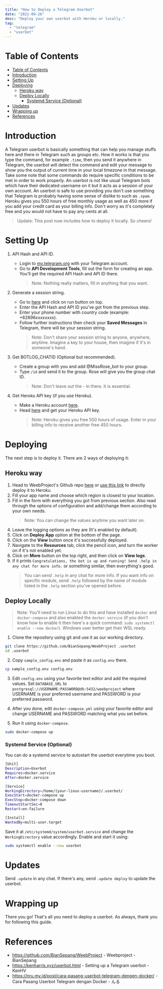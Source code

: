 ```yaml
---
title: "How to Deploy a Telegram Userbot"
date: "2021-09-26"
desc: "Deploy your own userbot with Heroku or locally."
tag:
  - "telegram"
  - "userbot"
---
```


# Table of Contents

- [Table of Contents](#table-of-contents)
- [Introduction](#introduction)
- [Setting Up](#setting-up)
- [Deploying](#deploying)
  - [Heroku way](#heroku-way)
  - [Deploy Locally](#deploy-locally)
    - [Systemd Service (Optional)](#systemd-service-optional)
- [Updates](#updates)
- [Wrapping up](#wrapping-up)
- [References](#references)

# Introduction

A Telegram userbot is basically something that can help you manage stuffs here and there in Telegram such as groups etc. How it works is that you type the command, for example `.time`, then you send it anywhere in Telegram, the userbot will detect the command and edit your message to show you the output of current time in your local timezone in that message. Take some note that some commands do require specific conditions to be met in order to work properly. An userbot is not like usual Telegram bots which have their dedicated username on it but it acts as a session of your own account. An userbot is safe to use providing you don't use something that Telegram is probably having some sense of dislike to such as `.spam`. Heroku gives you 550 hours of free monthly usage as well as 450 more if you add your credit card as your billing info. Don't worry as it's completely free and you would not have to pay any cents at all.

> Update: This post now includes how to deploy it locally. So cheers!

# Setting Up

1. API Hash and API ID.

   - Login to [my.telegram.org](https://my.telegram.org) with your Telegram account.
   - Go to **API Development Tools**, fill out the form for creating an app. You'll get the required API Hash and API ID there.
     > Note: Nothing really matters, fill in anything that you want.

2. Generate a session string.

   - Go to [here](http://sessiongen.irvanmalik48.repl.run/) and click on run button on top.
   - Enter the API Hash and API ID you've got from the previous step.
   - Enter your phone number with country code (example: +62896xxxxxxxx).
   - Follow further instructions then check your **Saved Messages** in Telegram, there will be your session string.
     > Note: Don't share your session string to anyone, anywhere, anytime. Imagine a key to your house, then imagine if it's in someone's hand.

3. Get BOTLOG_CHATID (Optional but recommended).

   - Create a group with you and add @MissRose_bot to your group.
   - Type `/id` and send it to the group. Rose will give you the group chat ID.
     > Note: Don't leave out the - in there. It is essential.

4. Get Heroku API key (if you use Heroku).

   - Make a Heroku account [here](https://signup.heroku.com).
   - Head [here](https://dashboard.heroku.com/account) and get your Heroku API key.
     > Note: Heroku gives you free 550 hours of usage. Enter in your billing info to receive another free 450 hours.

# Deploying

The next step is to deploy it. There are 2 ways of deploying it:

## Heroku way

1. Head to WeebProject's Github repo [here](https://github.com/BianSepang/WeebProject) or [use this link](https://heroku.com/deploy?template=https://github.com/BianSepang/WeebProject/tree/master) to directly deploy it to Heroku.
2. Fill your app name and choose which region is closest to your location.
3. Fill in the form with everything you got from previous section. Also read through the options of configuration and add/change them according to your own needs.
   > Note: You can change the values anytime you want later on.
4. Leave the logging options as they are (It's enabled by default).
5. Click on **Deploy App** option at the bottom of the page.
6. Click on the **View** button once it's successfully deployed.
7. Navigate to the **Resources** tab, click the pencil icon, and turn the worker on if it's not enabled yet.
8. Click on **More** button on the top right, and then click on **View logs**.
9. If it prints `Congratulations, the bot is up and running! Send .help in any chat for more info.` or something similar, then everything's good.
   > You can send `.help` in any chat for more info. If you want info on specific module, send `.help` followed by the name of module listed in the `.help` section you've opened before.

## Deploy Locally

> Note: You'll need to run Linux to do this and have installed `docker` and `docker-compose` and also enabled the `docker.service` (if you don't know how to enable it then here's a quick command: `sudo systemctl enable --now docker`). Windows user better get their WSL ready.

1. Clone the repository using git and use it as our working directory.

```bash
git clone https://github.com/BianSepang/WeebProject .userbot
cd .userbot
```

2. Copy `sample_config.env` and paste it as `config.env` there.

```bash
cp sample_config.env config.env
```

3. Edit `config.env` using your favorite text editor and add the required values. Set `DATABASE_URL` to `postgresql://USERNAME:PASSWORD@db:5432/weebproject` where USERNAME is your preferred username and PASSWORD is your preferred password.

4. After you done, edit `docker-compose.yml` using your favorite editor and change USERNAME and PASSWORD matching what you set before.

5. Run it using `docker-compose`.

```bash
sudo docker-compose up
```

### Systemd Service (Optional)

You can do a systemd service to autostart the userbot everytime you boot.

```bash
[Unit]
Description=Userbot
Requires=docker.service
After=docker.service

[Service]
WorkingDirectory=/home/(your-linux-username)/.userbot/
ExecStart=docker-compose up
ExecStop=docker-compose down
TimeoutStartSec=0
Restart=on-failure

[Install]
WantedBy=multi-user.target
```

Save it at `/etc/systemd/system/userbot.service` and change the `WorkingDirectory` value accordingly. Enable and start it using:

```bash
sudo systemctl enable --now userbot
```

# Updates

Send `.update` in any chat. If there's any, send `.update deploy` to update the userbot.

# Wrapping up

There you go! That's all you need to deploy a userbot. As always, thank you for following this guide.

# References

- <https://github.com/BianSepang/WeebProject> - Weebproject - BianSepang
- <https://kenharris.xyz/userbot.html> - Setting up a Telegram userbot - KenHV
- <https://nru.my.id/post/cara-pasang-userbot-telegram-dengen-docker/> - Cara Pasang Userbot Telegram dengan Docker - んる
